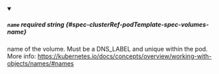
<details className="config-field" data-expandable="false" open>
<summary>

##### `name` <span className="config-field-required" data-required="true">required</span> <span className="config-field-type">string</span> <span className="config-field-default"></span> <span className="config-field-enum"></span> {#spec-clusterRef-podTemplate-spec-volumes-name}

name of the volume.
Must be a DNS_LABEL and unique within the pod.
More info: https://kubernetes.io/docs/concepts/overview/working-with-objects/names/#names

</summary>



</details>
